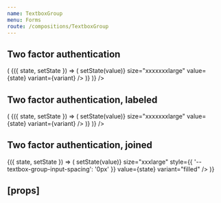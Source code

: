 ```yaml
---
name: TextboxGroup
menu: Forms
route: /compositions/TextboxGroup
---
```



<PageTitle src="compositions/TextboxGroup" title="TextboxGroup" />

## Two factor authentication

<Playground>
  <ThemeWrapper>
    <Looper
      list={variants}
      render={variant => (
        <StateWrapper initialState="">
          {({ state, setState }) => (
            <Rhythm py={3}>
              <TextboxGroup2FA
                inputWidth={64}
                length={6}
                onChange={(event, value) => setState(value)}
                size="xxxxxxxlarge"
                value={state}
                variant={variant}
              />
            </Rhythm>
          )}
        </StateWrapper>
      )}
    />
  </ThemeWrapper>
</Playground>

## Two factor authentication, labeled

<Playground>
  <ThemeWrapper>
    <Looper
      list={variants}
      render={variant => (
        <StateWrapper initialState="">
          {({ state, setState }) => (
            <Rhythm grouped py={3}>
              <FormboxContainer
                transitional
                as="label"
                focused={state.focused}
                label="Two-factor code"
                size="xxxxxxxlarge"
                type="input"
                variant="minimal"
              >
                <TextboxGroup2FA
                  inputWidth={64}
                  length={6}
                  onChange={(event, value) => setState(value)}
                  size="xxxxxxxlarge"
                  value={state}
                  variant={variant}
                />
              </FormboxContainer>
            </Rhythm>
          )}
        </StateWrapper>
      )}
    />
  </ThemeWrapper>
</Playground>

## Two factor authentication, joined

<Playground>
  <ThemeWrapper>
    <StateWrapper initialState="">
      {({ state, setState }) => (
        <TextboxGroup2FA
          inputWidth={32}
          length={6}
          onChange={(event, value) => setState(value)}
          size="xxxlarge"
          style={{ '--textbox-group-input-spacing': '0px' }}
          value={state}
          variant="filled"
        />
      )}
    </StateWrapper>
  </ThemeWrapper>
</Playground>

## \[props\]

<Props of={TextboxGroup2FA} />
